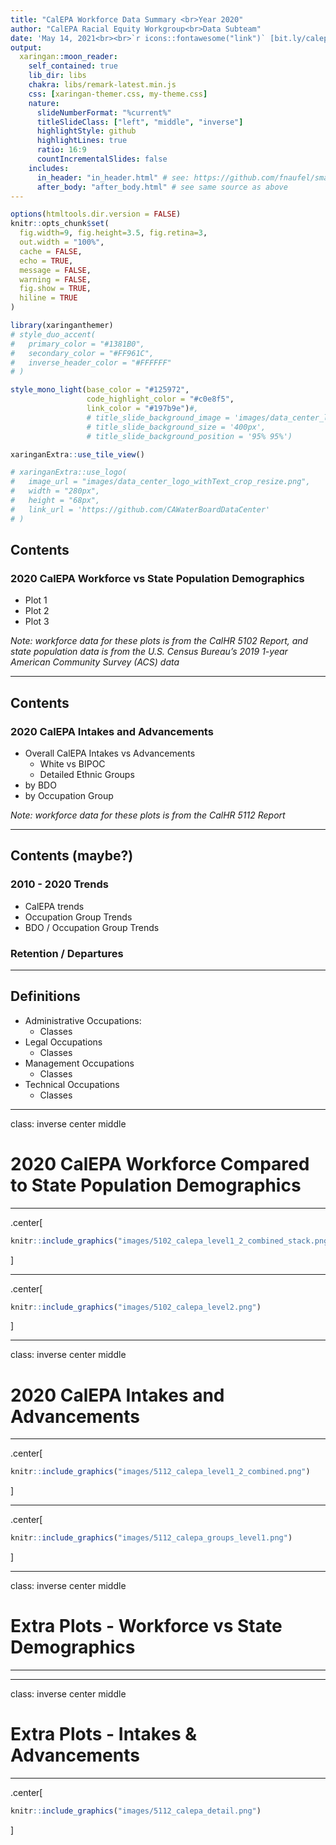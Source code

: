 ```yaml
---
title: "CalEPA Workforce Data Summary <br>Year 2020"
author: "CalEPA Racial Equity Workgroup<br>Data Subteam"
date: 'May 14, 2021<br><br>`r icons::fontawesome("link")` [bit.ly/calepa_workforce_2020-05-14](http://bit.ly/calepa_workforce_2020-05-14)'
output:
  xaringan::moon_reader:
    self_contained: true
    lib_dir: libs
    chakra: libs/remark-latest.min.js
    css: [xaringan-themer.css, my-theme.css]
    nature:
      slideNumberFormat: "%current%"
      titleSlideClass: ["left", "middle", "inverse"]
      highlightStyle: github
      highlightLines: true
      ratio: 16:9
      countIncrementalSlides: false
    includes: 
      in_header: "in_header.html" # see: https://github.com/fnaufel/smartify
      after_body: "after_body.html" # see same source as above
---
```


```r
options(htmltools.dir.version = FALSE)
knitr::opts_chunk$set(
  fig.width=9, fig.height=3.5, fig.retina=3,
  out.width = "100%",
  cache = FALSE,
  echo = TRUE,
  message = FALSE, 
  warning = FALSE,
  fig.show = TRUE,
  hiline = TRUE
)
```

```r
library(xaringanthemer)
# style_duo_accent(
#   primary_color = "#1381B0",
#   secondary_color = "#FF961C",
#   inverse_header_color = "#FFFFFF"
# )

style_mono_light(base_color = "#125972", 
                 code_highlight_color = "#c0e8f5",
                 link_color = "#197b9e")#,
                 # title_slide_background_image = 'images/data_center_logo_withText_crop_resize.png',
                 # title_slide_background_size = '400px',
                 # title_slide_background_position = '95% 95%')
```

```r
xaringanExtra::use_tile_view()

# xaringanExtra::use_logo(
#   image_url = "images/data_center_logo_withText_crop_resize.png",
#   width = "280px",
#   height = "68px",
#   link_url = 'https://github.com/CAWaterBoardDataCenter'
# )
```

## Contents

### 2020 CalEPA Workforce vs State Population Demographics

- Plot 1
- Plot 2
- Plot 3

*Note: workforce data for these plots is from the CalHR 5102 Report, and state population data is from the U.S. Census Bureau's 2019 1-year American Community Survey (ACS) data*

---

## Contents

### 2020 CalEPA Intakes and Advancements

- Overall CalEPA Intakes vs Advancements
    - White vs BIPOC
    - Detailed Ethnic Groups
- by BDO
- by Occupation Group

*Note: workforce data for these plots is from the CalHR 5112 Report*

---

## Contents (maybe?)

### 2010 - 2020 Trends
- CalEPA trends
- Occupation Group Trends
- BDO / Occupation Group Trends

### Retention / Departures

---

## Definitions

- Administrative Occupations:
    - Classes
- Legal Occupations
    - Classes
- Management Occupations
    - Classes
- Technical Occupations
    - Classes

---

class: inverse center middle

# 2020 CalEPA Workforce Compared to State Population Demographics

---

.center[
```r
knitr::include_graphics("images/5102_calepa_level1_2_combined_stack.png")
```
]

---

.center[
```r
knitr::include_graphics("images/5102_calepa_level2.png")
```
]

---

class: inverse center middle

# 2020 CalEPA Intakes and Advancements

---

.center[
```r
knitr::include_graphics("images/5112_calepa_level1_2_combined.png")
```
]

---

.center[
```r
knitr::include_graphics("images/5112_calepa_groups_level1.png")
```
]

---

class: inverse center middle

# Extra Plots - Workforce vs State Demographics

---

<!-- .center[ -->
<!-- ```{r out.width = '95%', out.height = '95%', echo=FALSE} -->
<!-- knitr::include_graphics("images/") -->
<!-- ``` -->
<!-- ] -->

---

class: inverse center middle

# Extra Plots - Intakes & Advancements

---

.center[
```r
knitr::include_graphics("images/5112_calepa_detail.png")
```
]
